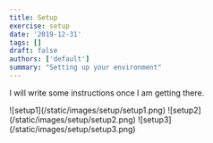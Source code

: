 ```yaml
---
title: Setup
exercise: setup
date: '2019-12-31'
tags: []
draft: false
authors: ['default']
summary: "Setting up your environment"
---
```

I will write some instructions once I am getting there.

<Zoom>
![setup1](/static/images/setup/setup1.png)
</Zoom>

<Zoom>
![setup2](/static/images/setup/setup2.png)
</Zoom>

<Zoom>
![setup3](/static/images/setup/setup3.png)
</Zoom>